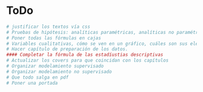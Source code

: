 # ToDo  {.unnumbered}


```r
# justificar los textos vía css
# Pruebas de hipótesis: analíticas paramétricas, analíticas no paramétricas, computacionales paramétricas, computacionales no paramétricas.
# Poner todas las fórmulas en cajas
# Variables cualitativas, cómo se ven en un gráfico, cuáles son sus elementos visuales, cómo se trabajan en modelamiento, datos cíclicos, datos textuales
# Hacer capítulo de preparación de los datos.
#### Completar la fórmula de las estadíustias descriptivas
# Actualizar los covers para que coincidan con los capítulos
# Organizar modelamiento supervisado
# Organizar modelamiento no supervisado
# Que todo salga en pdf
# Poner una portada
```
